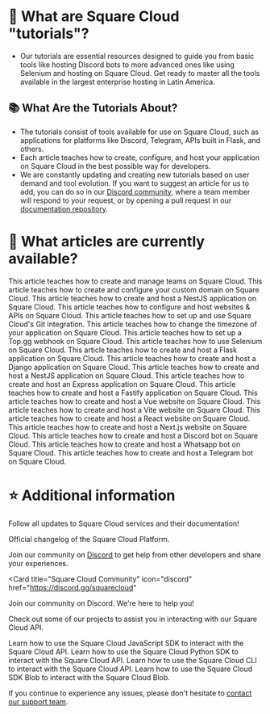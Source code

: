 
# 🤔 What are Square Cloud "tutorials"?

- Our tutorials are essential resources designed to guide you from basic tools like hosting Discord bots to more advanced ones like using Selenium and hosting on Square Cloud. Get ready to master all the tools available in the largest enterprise hosting in Latin America.

## 📚 What Are the Tutorials About?

- The tutorials consist of tools available for use on Square Cloud, such as applications for platforms like Discord, Telegram, APIs built in Flask, and others.
- Each article teaches how to create, configure, and host your application on Square Cloud in the best possible way for developers.
- We are constantly updating and creating new tutorials based on user demand and tool evolution. If you want to suggest an article for us to add, you can do so in our [Discord community](https://discord.gg/squarecloud), where a team member will respond to your request, or by opening a pull request in our [documentation repository](https://github.com/squarecloudofc/docs).

# 📑 What articles are currently available?

<AccordionGroup>
  <Accordion title="Square Cloud" icon="square">
    <CardGroup cols={2}>
      <Card
        title="Managing teams"
        icon="users"
        href="https://docs.squarecloud.app/tutorials/managing-teams"
      >
        This article teaches how to create and manage teams on Square Cloud.
      </Card>
      <Card
        title="Custom Domains"
        icon="globe"
        href="https://docs.squarecloud.app/tutorials/how-to-set-up-your-domain"
      >
        This article teaches how to create and configure your custom domain on
        Square Cloud.
      </Card>
      <Card
        title="Lavalink"
        icon="java"
        href="https://docs.squarecloud.app/tutorials/how-to-create-your-lavalink-server"
      >
        This article teaches how to create and host a NestJS application on
        Square Cloud.
      </Card>
      <Card
        title="Website and APIs"
        icon="network-wired"
        href="https://docs.squarecloud.app/tutorials/how-to-deploy-your-website"
      >
        This article teaches how to configure and host websites & APIs on Square
        Cloud.
      </Card>
      <Card
        title="Git integration"
        icon="github"
        href="https://docs.squarecloud.app/tutorials/how-to-set-up-git-integration"
      >
        This article teaches how to set up and use Square Cloud's Git
        integration.
      </Card>
      <Card
        title="Timezone"
        icon="clock"
        href="https://docs.squarecloud.app/tutorials/timezone-change-guide"
      >
        This article teaches how to change the timezone of your application on
        Square Cloud.
      </Card>
      <Card
        title="Top.gg Webhook"
        icon="link"
        href="https://docs.squarecloud.app/tutorials/topgg-webhook-config"
      >
        This article teaches how to set up a Top.gg webhook on Square Cloud.
      </Card>
      <Card
        title="Selenium"
        icon="browser"
        href="https://docs.squarecloud.app/tutorials/how-to-deploy-your-selenium-application"
      >
        This article teaches how to use Selenium on Square Cloud.
      </Card>
    </CardGroup>
  </Accordion>
  <Accordion title="APIs" icon="gear">
    <CardGroup cols={2}>
      <Card
        title="Flask"
        icon="flask"
        href="https://docs.squarecloud.app/tutorials/how-to-deploy-your-flask-application"
      >
        This article teaches how to create and host a Flask application on
        Square Cloud.
      </Card>
      <Card
        title="Django"
        icon="globe"
        href="https://docs.squarecloud.app/tutorials/how-to-deploy-your-django-application"
      >
        This article teaches how to create and host a Django application on
        Square Cloud.
      </Card>
      <Card
        title="NestJS"
        icon="shield"
        href="https://docs.squarecloud.app/tutorials/how-to-deploy-your-nestjs-application"
      >
        This article teaches how to create and host a NestJS application on
        Square Cloud.
      </Card>
      <Card
        title="Express"
        icon="train"
        href="https://docs.squarecloud.app/tutorials/how-to-deploy-your-express-application"
      >
        This article teaches how to create and host an Express application on
        Square Cloud.
      </Card>
      <Card
        title="Fastify"
        icon="fire"
        href="https://docs.squarecloud.app/tutorials/how-to-deploy-your-fastify-application"
      >
        This article teaches how to create and host a Fastify application on
        Square Cloud.
      </Card>
    </CardGroup>
  </Accordion>
  <Accordion title="Websites" icon="globe">
    <CardGroup cols={2}>
      <Card
        title="Vue"
        icon="vuejs"
        href="https://docs.squarecloud.app/tutorials/how-to-deploy-your-vue-website"
      >
        This article teaches how to create and host a Vue website on Square
        Cloud.
      </Card>
      <Card
        title="Vite"
        icon="bolt"
        href="https://docs.squarecloud.app/tutorials/how-to-deploy-your-vite-website"
      >
        This article teaches how to create and host a Vite website on Square
        Cloud.
      </Card>
      <Card
        title="React"
        icon="react"
        href="https://docs.squarecloud.app/tutorials/how-to-deploy-your-react-website"
      >
        This article teaches how to create and host a React website on Square
        Cloud.
      </Card>
      <Card
        title="Next.js"
        icon="code"
        href="https://docs.squarecloud.app/tutorials/how-to-deploy-your-next-website"
      >
        This article teaches how to create and host a Next.js website on Square
        Cloud.
      </Card>
    </CardGroup>
  </Accordion>
  <Accordion title="Bots" icon="robot">
    <CardGroup cols={2}>
      <Card
        title="Discord"
        icon="discord"
        href="https://docs.squarecloud.app/tutorials/how-to-deploy-your-discord-bot"
      >
        This article teaches how to create and host a Discord bot on Square
        Cloud.
      </Card>
      <Card
        title="Whatsapp"
        icon="whatsapp"
        href="https://docs.squarecloud.app/tutorials/how-to-deploy-your-whatsapp-bot"
      >
        This article teaches how to create and host a Whatsapp bot on Square
        Cloud.
      </Card>
      <Card
        title="Telegram"
        icon="paper-plane"
        href="https://docs.squarecloud.app/tutorials/how-to-deploy-your-telegram-bot"
      >
        This article teaches how to create and host a Telegram bot on Square
        Cloud.
      </Card>
    </CardGroup>
  </Accordion>
</AccordionGroup>

# ⭐ Additional information

Follow all updates to Square Cloud services and their documentation!

<Card title="Changelog" icon="bell" href="https://changelog.squarecloud.app/">
  Official changelog of the Square Cloud Platform.
</Card>

Join our community on [Discord](https://discord.gg/squarecloud) to get help from other developers and share your experiences.

<Card
  title="Square Cloud Community"
  icon="discord"
  href="https://discord.gg/squarecloud"
>
  Join our community on Discord. We're here to help you!
</Card>

Check out some of our projects to assist you in interacting with our Square Cloud API.

<CardGroup cols={2}>
  <Card
    title="JavaScript SDK"
    icon="node-js"
    href="https://github.com/squarecloudofc/sdk-api-js"
  >
    Learn how to use the Square Cloud JavaScript SDK to interact with the Square
    Cloud API.
  </Card>
  <Card
    title="Python SDK"
    icon="python"
    href="https://github.com/squarecloudofc/sdk-api-py"
  >
    Learn how to use the Square Cloud Python SDK to interact with the Square
    Cloud API.
  </Card>
  <Card
    title="CLI"
    icon="terminal"
    href="https://github.com/squarecloudofc/cli"
  >
    Learn how to use the Square Cloud CLI to interact with the Square Cloud API.
  </Card>
  <Card
    title="Blob SDK"
    icon="cloud"
    href="https://github.com/squarecloudofc/sdk-blob-js"
  >
    Learn how to use the Square Cloud SDK Blob to interact with the Square Cloud
    Blob.
  </Card>
</CardGroup>

If you continue to experience any issues, please don't hesitate to [contact our support team](/company/support).
